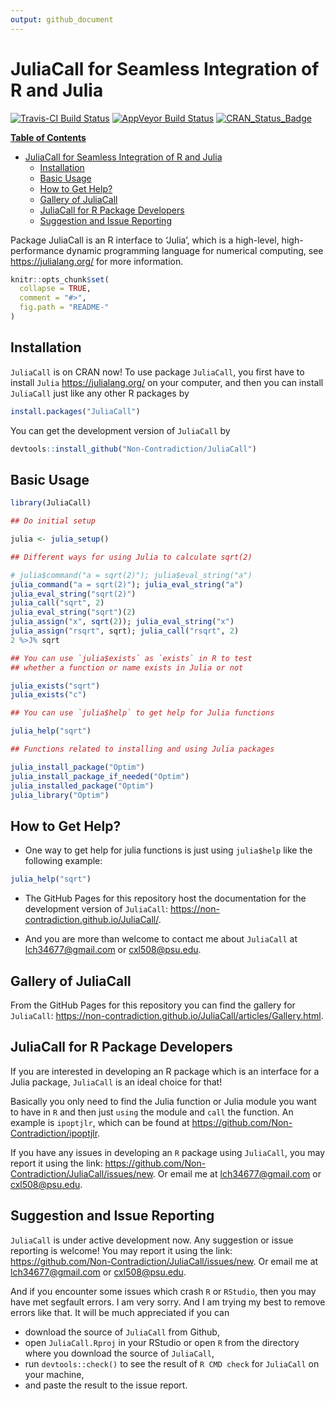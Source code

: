 ```yaml
---
output: github_document
---
```


<!-- README.md is generated from README.Rmd. Please edit that file -->

# JuliaCall for Seamless Integration of R and Julia

[![Travis-CI Build Status](https://travis-ci.org/Non-Contradiction/JuliaCall.svg?branch=master)](https://travis-ci.org/Non-Contradiction/JuliaCall)
[![AppVeyor Build Status](https://ci.appveyor.com/api/projects/status/github/Non-Contradiction/JuliaCall?branch=master&svg=true)](https://ci.appveyor.com/project/Non-Contradiction/JuliaCall)
[![CRAN_Status_Badge](http://www.r-pkg.org/badges/version/JuliaCall)](https://cran.r-project.org/package=JuliaCall)

**[Table of Contents](http://tableofcontent.eu)**
<!-- Table of contents generated generated by http://tableofcontent.eu -->

- [JuliaCall for Seamless Integration of R and Julia](#juliacall-for-seamless-integration-of-r-and-julia)
  - [Installation](#installation)
  - [Basic Usage](#basic-usage)
  - [How to Get Help?](#how-to-get-help)
  - [Gallery of JuliaCall](#gallery-of-juliacall)
  - [JuliaCall for R Package Developers](#juliacall-for-r-package-developers)
  - [Suggestion and Issue Reporting](#suggestion-and-issue-reporting)

Package JuliaCall is an R interface to 'Julia',
which is a high-level, high-performance dynamic programming language
for numerical computing, see <https://julialang.org/> for more information.

```r
knitr::opts_chunk$set(
  collapse = TRUE,
  comment = "#>",
  fig.path = "README-"
)
```

<script language="javascript">

/*
Random image slideshow- By Tyler Clarke (tyler@ihatecoffee.com)
For this script and more, visit http://www.javascriptkit.com
*/

var delay=5000 //set delay in miliseconds
var curindex=0

var randomimages=new Array()

	randomimages[0]="https://non-contradiction.github.io/JuliaCall/articles/JuliaCall.png"
	randomimages[1]="https://non-contradiction.github.io/JuliaCall/articles/RCall.png"
	randomimages[2]="https://non-contradiction.github.io/JuliaCall/articles/parallel.png"
	randomimages[3]="https://non-contradiction.github.io/JuliaCall/articles/notebook.png"

var preload=new Array()

for (n=0;n<randomimages.length;n++)
{
	preload[n]=new Image()
	preload[n].src=randomimages[n]
}

document.write('<img name="defaultimage" height="400px" src="'+randomimages[Math.floor(Math.random()*(randomimages.length))]+'">')

function rotateimage()
{

if (curindex==(tempindex=Math.floor(Math.random()*(randomimages.length)))){
curindex=curindex==0? 1 : curindex-1
}
else
curindex=tempindex

	document.images.defaultimage.src=randomimages[curindex]
}

setInterval("rotateimage()",delay)

</script>


## Installation

`JuliaCall` is on CRAN now! To use package `JuliaCall`, you first have to install `Julia`
<https://julialang.org/> on your computer, and then you can install `JuliaCall` just like
any other R packages by
```r
install.packages("JuliaCall")
```

You can get the development version of `JuliaCall` by
```r
devtools::install_github("Non-Contradiction/JuliaCall")
```

## Basic Usage
```r
library(JuliaCall)

## Do initial setup

julia <- julia_setup()

## Different ways for using Julia to calculate sqrt(2)

# julia$command("a = sqrt(2)"); julia$eval_string("a")
julia_command("a = sqrt(2)"); julia_eval_string("a")
julia_eval_string("sqrt(2)")
julia_call("sqrt", 2)
julia_eval_string("sqrt")(2)
julia_assign("x", sqrt(2)); julia_eval_string("x")
julia_assign("rsqrt", sqrt); julia_call("rsqrt", 2)
2 %>J% sqrt

## You can use `julia$exists` as `exists` in R to test
## whether a function or name exists in Julia or not

julia_exists("sqrt")
julia_exists("c")

## You can use `julia$help` to get help for Julia functions

julia_help("sqrt")

## Functions related to installing and using Julia packages

julia_install_package("Optim")
julia_install_package_if_needed("Optim")
julia_installed_package("Optim")
julia_library("Optim")
```

## How to Get Help?

- One way to get help for julia functions is just using `julia$help` like the following example:

```r
julia_help("sqrt")
```

- The GitHub Pages for this repository host the documentation for the development
version of `JuliaCall`: <https://non-contradiction.github.io/JuliaCall/>.

- And you are more than welcome to contact me about `JuliaCall`
at <lch34677@gmail.com> or <cxl508@psu.edu>.

## Gallery of JuliaCall
From the GitHub Pages for this repository you can find the gallery for `JuliaCall`: 
<https://non-contradiction.github.io/JuliaCall/articles/Gallery.html>.

## JuliaCall for R Package Developers

If you are interested in developing an R package which is an interface for
a Julia package, `JuliaCall` is an ideal choice for that!

Basically you only need to find the Julia function or Julia module you want to have in `R`
and then just `using` the module and `call` the function.
An example is `ipoptjlr`, which can be found at <https://github.com/Non-Contradiction/ipoptjlr>.

If you have any issues in developing an `R` package using `JuliaCall`,
you may report it using the link: <https://github.com/Non-Contradiction/JuliaCall/issues/new>.
Or email me at <lch34677@gmail.com> or <cxl508@psu.edu>.

## Suggestion and Issue Reporting

`JuliaCall` is under active development now.
Any suggestion or issue reporting is welcome!
You may report it using the link: <https://github.com/Non-Contradiction/JuliaCall/issues/new>.
Or email me at <lch34677@gmail.com> or <cxl508@psu.edu>.

And if you encounter some issues which crash `R` or `RStudio`,
then you may have met segfault errors. 
I am very sorry.
And I am trying my best to remove errors like that.
It will be much appreciated if you can 

- download the source of `JuliaCall` from Github, 
- open `JuliaCall.Rproj` in your RStudio or open `R` from the directory where you download the source of `JuliaCall`,
- run `devtools::check()` to see the result of `R CMD check` for `JuliaCall` on your machine,
- and paste the result to the issue report.

